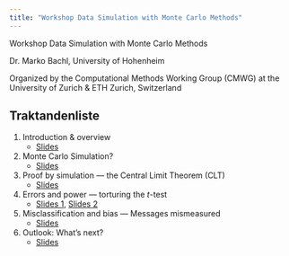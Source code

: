 ```yaml
---
title: "Workshop Data Simulation with Monte Carlo Methods"
---
```


Workshop Data Simulation with Monte Carlo Methods

Dr. Marko Bachl, University of Hohenheim

Organized by the Computational Methods Working Group (CMWG)
at the University of Zurich & ETH Zurich, Switzerland

## Traktandenliste

1)  Introduction & overview
    - [Slides](qmd/01_intro.html)

2)  Monte Carlo Simulation?
    - [Slides](qmd/02_monte_carlo.html )

3)  Proof by simulation --- the Central Limit Theorem (CLT) 
    - [Slides](qmd/03_prove.html)

4)  Errors and power --- torturing the *t*-test
    - [Slides 1](qmd/04_1_errors_power.html), [Slides 2](qmd/04_2_errors_power.html)

5)  Misclassification and bias --- Messages mismeasured
    - [Slides](qmd/05_misclass_bias.html)

6)  Outlook: What's next?
    - [Slides](qmd/06_outlook.html)

